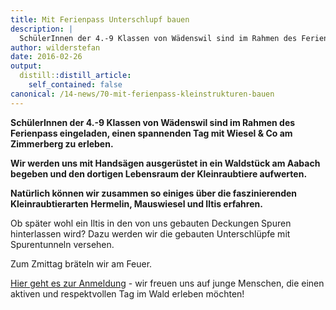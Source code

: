 ```yaml
---
title: Mit Ferienpass Unterschlupf bauen
description: |
  SchülerInnen der 4.-9 Klassen von Wädenswil sind im Rahmen des Ferienpass eingeladen, einen spannenden Tag im Sagenholz zu erleben. Wir werden uns mit Handsägen ausgerüstet in ein Waldstück am Aabach begeben und den dortigen Lebensraum der Kleinraubtiere aufwerten. Natürlich können wir zusammen so einiges über die faszinierenden Kleinraubtierarten Hermelin, Mauswiesel und Iltis erfahren.
author: wilderstefan
date: 2016-02-26
output:
  distill::distill_article:
    self_contained: false
canonical: /14-news/70-mit-ferienpass-kleinstrukturen-bauen
---
```



**SchülerInnen der 4.-9 Klassen von Wädenswil sind im Rahmen des
Ferienpass eingeladen, einen spannenden Tag mit Wiesel & Co am
Zimmerberg zu erleben.**

**Wir werden uns mit Handsägen ausgerüstet in ein Waldstück am Aabach
begeben und den dortigen Lebensraum der Kleinraubtiere aufwerten.**

**Natürlich können wir zusammen so einiges über die faszinierenden
Kleinraubtierarten Hermelin, Mauswiesel und Iltis erfahren.**

Ob später wohl ein Iltis in den von uns gebauten Deckungen Spuren
hinterlassen wird? Dazu werden wir die gebauten Unterschlüpfe mit
Spurentunneln versehen. 

Zum Zmittag bräteln wir am Feuer.

[Hier geht es zur Anmeldung](http://goo.gl/forms/p06Q4LO7VX) - wir
freuen uns auf junge Menschen, die einen aktiven und respektvollen Tag
im Wald erleben möchten! 

 

<!--http://wieselundco.ch/14-news/70-mit-ferienpass-kleinstrukturen-bauen-->
